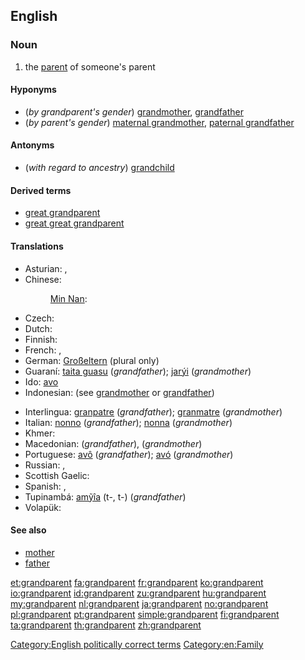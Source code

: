 ==English==
{{wikipedia}}

===Noun===
{{en-noun}}

# the [[parent]] of someone's parent

====Hyponyms====
* (''by grandparent's gender'') [[grandmother]], [[grandfather]]
* (''by parent's gender'') [[maternal grandmother]], [[paternal grandfather]]

====Antonyms====
* (''with regard to ancestry'') [[grandchild]]

====Derived terms====
* [[great grandparent]]
* [[great great grandparent]]

====Translations====
{{trans-top|parent of one's parent}}
* Asturian: {{t|ast|güelu|m}}, {{t|ast|güela|f}}
* Chinese:
*: [[Min Nan]]: {{tø|nan|公公婆婆|tr=ta-ke-koaⁿ, tōa-ke-koaⁿ|sc=Hans}}
* Czech: {{t|cs|prarodič}}
* Dutch: {{t+|nl|grootouder|m}}
* Finnish: {{t-|fi|isovanhempi}}
* French: {{t+|fr|grand-parent|m}}, {{t+|fr|aïeul}}
* German: [[Großeltern]] (plural only)
* Guaraní: [[taita guasu]] (''grandfather''); [[jarýi]] (''grandmother'')
* Ido: [[avo]]
* Indonesian: (see [[grandmother]] or [[grandfather]])
{{trans-mid}}
* Interlingua: [[granpatre]] (''grandfather''); [[granmatre]]  (''grandmother'')
* Italian: [[nonno]] (''grandfather''); [[nonna]] (''grandmother'')
* Khmer: {{t|km|យាយតា|tr=yeay tar|sc=Khmr}}
* Macedonian: {{t|mk|дедо|m|tr=dédo}} (''grandfather''),  {{t-|mk|баба|f|tr=bába}} (''grandmother'')
* Portuguese: [[avô]] {{m}} (''grandfather''); [[avó]] {{f}} (''grandmother'')
* Russian: {{t+|ru|дедушка|m|tr=déduška}}, {{t+|ru|бабушка|f|tr=bábuška}}
* Scottish Gaelic: {{t|gd|seann-phàrant|m}}
* Spanish: {{t+|es|abuelo|m}}, {{t+|es|abuela|f}}
* Tupinambá: [[amỹîa]] (t-, t-) (''grandfather'')
* Volapük: {{t|vo|lepal}}
{{trans-bottom}}

====See also====
* [[mother]]
* [[father]]

[[Category:English politically correct terms]]
[[Category:en:Family]]

[[et:grandparent]]
[[fa:grandparent]]
[[fr:grandparent]]
[[ko:grandparent]]
[[io:grandparent]]
[[id:grandparent]]
[[zu:grandparent]]
[[hu:grandparent]]
[[my:grandparent]]
[[nl:grandparent]]
[[ja:grandparent]]
[[no:grandparent]]
[[pl:grandparent]]
[[pt:grandparent]]
[[simple:grandparent]]
[[fi:grandparent]]
[[ta:grandparent]]
[[th:grandparent]]
[[zh:grandparent]]
